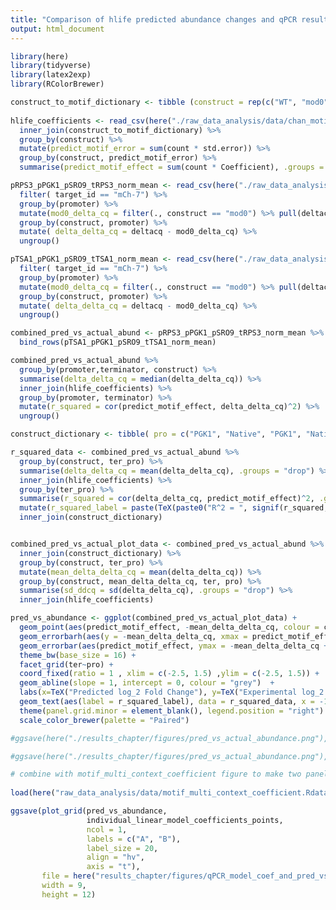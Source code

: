 ```yaml
---
title: "Comparison of hlife predicted abundance changes and qPCR results"
output: html_document
---
```


```r
library(here)
library(tidyverse)
library(latex2exp)
library(RColorBrewer)

construct_to_motif_dictionary <- tibble (construct = rep(c("WT", "mod0", "modA", "modB", "modC", "modD", "modE"), times = 4), Motif = rep(c("ATATTC", "GTATACCTA","TGTAHMNTA","HWNCATTWY"), each = 7), count = c(0,0,0,2,0,0,0,0,0,0,0,2,0,0,0,0,1,0,0,0,1,0,0,0,0,0,2,2))
 
hlife_coefficients <- read_csv(here("./raw_data_analysis/data/chan_motif_coefficients_with_error.csv")) %>% 
  inner_join(construct_to_motif_dictionary) %>%
  group_by(construct) %>%
  mutate(predict_motif_error = sum(count * std.error)) %>%
  group_by(construct, predict_motif_error) %>%
  summarise(predict_motif_effect = sum(count * Coefficient), .groups = "drop")

pRPS3_pPGK1_pSRO9_tRPS3_norm_mean <- read_csv(here("./raw_data_analysis/data/norm_qpcr/pRPS3_pPGK1_pSRO9_tRPS3_deltacq_platesnorm_summarise.csv")) %>%
  filter( target_id == "mCh-7") %>%
  group_by(promoter) %>%
  mutate(mod0_delta_cq = filter(., construct == "mod0") %>% pull(deltacq) %>% mean()) %>%
  group_by(construct, promoter) %>%
  mutate( delta_delta_cq = deltacq - mod0_delta_cq) %>%
  ungroup() 

pTSA1_pPGK1_pSRO9_tTSA1_norm_mean <- read_csv(here("./raw_data_analysis/data/norm_qpcr/pTSA1_pPGK1_pSRO9_tTSA1_deltacq_platesnorm_summarise.csv")) %>%
  filter( target_id == "mCh-7") %>%
  group_by(promoter) %>%
  mutate(mod0_delta_cq = filter(., construct == "mod0") %>% pull(deltacq) %>% mean()) %>%
  group_by(construct, promoter) %>%
  mutate( delta_delta_cq = deltacq - mod0_delta_cq) %>%
  ungroup() 

combined_pred_vs_actual_abund <- pRPS3_pPGK1_pSRO9_tRPS3_norm_mean %>%
  bind_rows(pTSA1_pPGK1_pSRO9_tTSA1_norm_mean)

combined_pred_vs_actual_abund %>%
  group_by(promoter,terminator, construct) %>%
  summarise(delta_delta_cq = median(delta_delta_cq)) %>%
  inner_join(hlife_coefficients) %>%
  group_by(promoter, terminator) %>%
  mutate(r_squared = cor(predict_motif_effect, delta_delta_cq)^2) %>%
  ungroup()

```

```r
construct_dictionary <- tibble( pro = c("PGK1", "Native", "PGK1", "Native", "SRO9"), ter = c("TSA1", "TSA1", "RPS3", "RPS3", "RPS3"), ter_pro = c("pPGK1_tTSA1", "pTSA1_tTSA1", "pPGK1_tRPS3", "pRPS3_tRPS3", "pSRO9_tRPS3"))

r_squared_data <- combined_pred_vs_actual_abund %>% 
  group_by(construct, ter_pro) %>% 
  summarise(delta_delta_cq = mean(delta_delta_cq), .groups = "drop") %>%
  inner_join(hlife_coefficients) %>% 
  group_by(ter_pro) %>% 
  summarise(r_squared = cor(delta_delta_cq, predict_motif_effect)^2, .groups = "drop") %>%
  mutate(r_squared_label = paste(TeX(paste0("R^2 = ", signif(r_squared,digits = 3))))) %>% 
  inner_join(construct_dictionary)


combined_pred_vs_actual_plot_data <- combined_pred_vs_actual_abund %>%
  inner_join(construct_dictionary) %>% 
  group_by(construct, ter_pro) %>% 
  mutate(mean_delta_delta_cq = mean(delta_delta_cq)) %>% 
  group_by(construct, mean_delta_delta_cq, ter, pro) %>% 
  summarise(sd_ddcq = sd(delta_delta_cq), .groups = "drop") %>%
  inner_join(hlife_coefficients)

pred_vs_abundance <- ggplot(combined_pred_vs_actual_plot_data) + 
  geom_point(aes(predict_motif_effect, -mean_delta_delta_cq, colour = construct), show.legend = FALSE, size = 3) +
  geom_errorbarh(aes(y = -mean_delta_delta_cq, xmax = predict_motif_effect + predict_motif_error, xmin = predict_motif_effect - predict_motif_error, colour = construct), size = 1) +
  geom_errorbar(aes(predict_motif_effect, ymax = -mean_delta_delta_cq + sd_ddcq, ymin = -mean_delta_delta_cq - sd_ddcq, colour = construct), size = 1) +
  theme_bw(base_size = 16) +
  facet_grid(ter~pro) +
  coord_fixed(ratio = 1 , xlim = c(-2.5, 1.5) ,ylim = c(-2.5, 1.5)) +
  geom_abline(slope = 1, intercept = 0, colour = "grey")  +
  labs(x=TeX("Predicted log_2 Fold Change"), y=TeX("Experimental log_2 Fold Change"), colour = "Construct") +
  geom_text(aes(label = r_squared_label), data = r_squared_data, x = -1.3, y= 0.7, parse = TRUE, size = 5) +
  theme(panel.grid.minor = element_blank(), legend.position = "right") +
  scale_color_brewer(palette = "Paired")

#ggsave(here("./results_chapter/figures/pred_vs_actual_abundance.png"), cowplot::plot_grid(pPGK1_tRPS3_pred_vs_actual, pPGK1_tTSA1_pred_vs_actual, pTSA1_tTSA1_pred_vs_actual, pRPS3_tRPS3_pred_vs_actual, pSRO9_tRPS3_pred_vs_actual, ncol = 1, labels = c("pPGK1- \n tRPS3", "pPGK1- \n tTSA1", "pTSA1- \n tTSA1", "pRPS3- \n tRPS3", "pSRO9- \n tRPS3"), label_x = -0.035), width = 7, height = 12)

#ggsave(here("./results_chapter/figures/pred_vs_actual_abundance.png"), pred_vs_abundance, width = 12, height = 9)

# combine with motif_multi_context_coefficient figure to make two panel image
   
load(here("raw_data_analysis/data/motif_multi_context_coefficient.Rdata"))

ggsave(plot_grid(pred_vs_abundance, 
                 individual_linear_model_coefficients_points, 
                 ncol = 1, 
                 labels = c("A", "B"),
                 label_size = 20,
                 align = "hv",
                 axis = "t"), 
       file = here("results_chapter/figures/qPCR_model_coef_and_pred_vs_exp_abund.png"), 
       width = 9, 
       height = 12)
```
